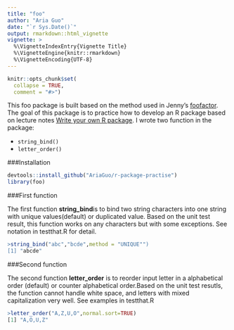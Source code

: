 ```yaml
---
title: "foo"
author: "Aria Guo"
date: "`r Sys.Date()`"
output: rmarkdown::html_vignette
vignette: >
  %\VignetteIndexEntry{Vignette Title}
  %\VignetteEngine{knitr::rmarkdown}
  %\VignetteEncoding{UTF-8}
---
```

```r
knitr::opts_chunk$set(
  collapse = TRUE,
  comment = "#>")
```

This foo package is built based on the method used in Jenny's [foofactor](https://github.com/STAT545-UBC/foofactors). The goal of this package is to practice how to develop an R package based on lecture notes [Write your own R package](http://stat545-ubc.github.io/packages00_index.html). I wrote two function in the package:

- `string_bind()`
- `letter_order()`

###Installation
```r
devtools::install_github("AriaGuo/r-package-practise")
library(foo)
```

###First function

The first function **string_bind**is to bind two string characters into one string with unique values(default) or duplicated value. Based on the unit test result, this function works on any characters but with some exceptions. See notation in testthat.R for detail.

```r
>string_bind("abc","bcde",method = "UNIQUE"")
[1] "abcde"
```

###Second function

The second function **letter_order** is to reorder input letter in a alphabetical order (default) or counter alphabetical order.Based on the unit test resutls, the function cannot handle white space, and letters with mixed capitalization very well. See examples in testthat.R

```r
>letter_order("A,Z,U,O",normal.sort=TRUE)
[1] "A,O,U,Z"
```

